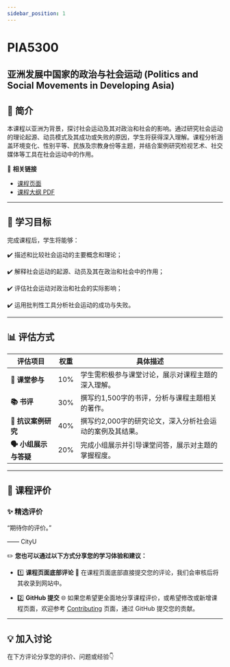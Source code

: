 ```yaml
---
sidebar_position: 1
---
```


# PIA5300
## 亚洲发展中国家的政治与社会运动 (Politics and Social Movements in Developing Asia)

## **📘 简介**
本课程以亚洲为背景，探讨社会运动及其对政治和社会的影响。通过研究社会运动的理论起源、动员模式及其成功或失败的原因，学生将获得深入理解。课程分析涵盖环境变化、性别平等、民族及宗教身份等主题，并结合案例研究检视艺术、社交媒体等工具在社会运动中的作用。

🔗 **相关链接**
- [课程页面](https://www.cityu.edu.hk/catalogue/pg/202425/course/PIA5300.htm)
- [课程大纲 PDF](https://www.cityu.edu.hk/catalogue/pg/202425/course/PIA5300.pdf)

---

## **🎯 学习目标**

完成课程后，学生将能够：

✔️ 描述和比较社会运动的主要概念和理论；

✔️ 解释社会运动的起源、动员及其在政治和社会中的作用；

✔️ 评估社会运动对政治和社会的实际影响；

✔️ 运用批判性工具分析社会运动的成功与失败。

---

## **📊 评估方式**

| **评估项目**             | **权重** | **具体描述**                                                                                     |
|--------------------------|----------|--------------------------------------------------------------------------------------------------|
| **📖 课堂参与**          | 10%      | 学生需积极参与课堂讨论，展示对课程主题的深入理解。                                                   |
| **📚 书评**              | 30%      | 撰写约1,500字的书评，分析与课程主题相关的著作。                                                     |
| **📝 抗议案例研究**      | 40%      | 撰写约2,000字的研究论文，深入分析社会运动的案例及其结果。                                              |
| **🗣️ 小组展示与答疑**    | 20%      | 完成小组展示并引导课堂问答，展示对主题的掌握程度。                                                   |

---

## **💬 课程评价**

### ✨ **精选评价**
<div className={commentStyles.commentBox}>
    <p className={commentStyles.commentText}>
        “期待你的评价。”
    </p>
    <p className={commentStyles.commentAuthor}>—— CityU</p>
</div>

✏️ **您也可以通过以下方式分享您的学习体验和建议：**

- 1️⃣ **课程页面底部评论**
💬 在课程页面底部直接提交您的评论，我们会审核后将其收录到网站中。

- 2️⃣ **GitHub 提交**
🌐 如果您希望更全面地分享课程评价，或希望修改或新增课程页面，欢迎参考 [Contributing](/contributing) 页面，通过 GitHub 提交您的贡献。

---

## **💡 加入讨论**

在下方评论分享您的评价、问题或经验👇
<Utterances />
